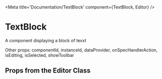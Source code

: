 


<Meta title='Documentation/TextBlock' component={TextBlock, Editor} />

# TextBlock

A component displaying a block of texxt

<Preview>
    <Story name='Default'>
        <TextBlock
            componentId={text('')}
            onSpecHandlerAction={action('onComponentSettingsChanged')}
            placeholder={'Start writing free text here...'}
            isEditing={boolean('Is Editing')}
            isSelected={boolean('Is Selected')}
            showToolbar={boolean('Enable Toolbar')}
        />
    </Story>
</Preview>

<Props of={TextBlock} />
Other props: componentId, instanceId, dataProvider, onSpecHandlerAction, isEditing, isSelected, showToolbar

## Props from the Editor Class
<Props of={Editor} />